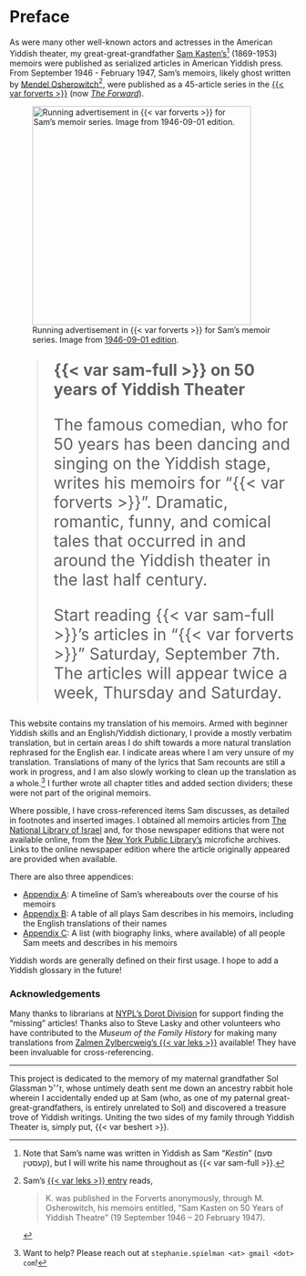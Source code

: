 # Preface {.unnumbered}

As were many other well-known actors and actresses in the American Yiddish theater, my great-great-grandfather [ּSam Kasten's](https://sjspielman.github.io/sam-kasten/about-sam.html)[^kestin] (1869-1953ּ) memoirs were published as serialized articles in American Yiddish press. From September 1946 - February 1947, Sam's memoirs, likely ghost written by [Mendel Osherowitch](https://en.wikipedia.org/wiki/Mendel_Osherowitch)[^source], were published as a 45-article series in the [{{< var forverts >}}](https://www.nli.org.il/en/newspapers/frw) (now [*The Forward*](https://forward.com)).


:::: {layout-ncol="2"}

![Running advertisement in {{< var forverts >}} for Sam's memoir series. Image from [1946-09-01 edition](https://www.nli.org.il/en/newspapers/frw/1946/09/01/01/).](img/newspaper_clippings/1946-09-01_forverts.png){width="4in"}

::: {style="font-size: 200%;"}

> **{{< var sam-full >}} on 50 years of Yiddish Theater**
>
> The famous comedian, who for 50 years has been dancing and singing on the Yiddish stage, writes his memoirs for "{{< var forverts >}}".
> Dramatic, romantic, funny, and comical tales that occurred in and around the Yiddish theater in the last half century.
>
> Start reading {{< var sam-full >}}'s articles in "{{< var forverts >}}" Saturday, September 7th.
> The articles will appear twice a week, Thursday and Saturday.

:::

::::


This website contains my translation of his memoirs.
Armed with beginner Yiddish skills and an English/Yiddish dictionary, I provide a mostly verbatim translation, but in certain areas I do shift towards a more natural translation rephrased for the English ear. I indicate areas where I am very unsure of my translation. Translations of many of the lyrics that Sam recounts are still a work in progress, and I am also slowly working to clean up the translation as a whole.^[Want to help? Please reach out at `stephanie.spielman <at> gmail <dot> com`!] I further wrote all chapter titles and added section dividers; these were not part of the original memoirs.


Where possible, I have cross-referenced items Sam discusses, as detailed in footnotes and inserted images. I obtained all memoirs articles from [The National Library of Israel](https://www.nli.org.il/en/newspapers/frw) and, for those newspaper editions that were not available online, from the [New York Public Library's](https://www.nypl.org/) microfiche archives.
Links to the online newspaper edition where the article originally appeared are provided when available.

There are also three appendices:

- [Appendix A](./appendices/timeline.qmd): A timeline of Sam's whereabouts over the course of his memoirs
- [Appendix B](./appendices/plays.qmd): A table of all plays Sam describes in his memoirs, including the English translations of their names
- [Appendix C](./appendices/people.qmd): A list (with biography links, where available) of all people Sam meets and describes in his memoirs

Yiddish words are generally defined on their first usage. I hope to add a Yiddish glossary in the future!


### Acknowledgements {.unnumbered}

Many thanks to librarians at [NYPL's Dorot Division](https://www.nypl.org/locations/schwarzman/jewish-division) for support finding the "missing" articles!
Thanks also to Steve Lasky and other volunteers who have contributed to the *Museum of the Family History* for making many translations from [Zalmen Zylbercweig's {{< var leks >}}](https://www.museumoffamilyhistory.com/yt/lex-biography.htm) available! They have been invaluable for cross-referencing.


------------------------------------------------------------------------

This project is dedicated to the memory of my maternal grandfather Sol Glassman ז׳׳ל, whose untimely death sent me down an ancestry rabbit hole wherein I accidentally ended up at Sam (who, as one of my paternal great-great-grandfathers, is entirely unrelated to Sol) and discovered a treasure trove of Yiddish writings.
Uniting the two sides of my family through Yiddish Theater is, simply put, {{< var beshert >}}.


[^kestin]: 
    Note that Sam's name was written in Yiddish as Sam "_Kestin_" (סעם קעסטין), but I will write his name throughout as {{< var sam-full >}}.

[^source]:
    Sam's [{{< var leks >}} entry](https://www.museumoffamilyhistory.com/yt/lex/K/kasten-sam.htm) reads, 

    > K. was published in the Forverts anonymously, through M. Osherowitch, his memoirs entitled, "Sam Kasten on 50 Years of Yiddish Theatre" (19 September 1946 -- 20 February 1947). 